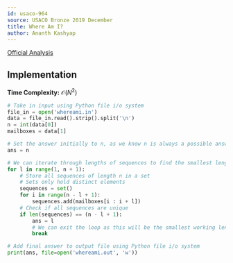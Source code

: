 ```yaml
---
id: usaco-964
source: USACO Bronze 2019 December
title: Where Am I?
author: Ananth Kashyap
---
```


[Official Analysis](http://www.usaco.org/current/data/sol_whereami_bronze_dec19.html)

## Implementation

**Time Complexity:** $\mathcal{O}(N^2)$

<LanguageSection>

<PySection>

```python
# Take in input using Python file i/o system
file_in = open('whereami.in')
data = file_in.read().strip().split('\n')
n = int(data[0])
mailboxes = data[1]

# Set the answer initially to n, as we know n is always a possible answer
ans = n

# We can iterate through lengths of sequences to find the smallest length
for l in range(1, n + 1):
	# Store all sequences of length n in a set
	# Sets only hold distinct elements
	sequences = set()
	for i in range(n - l + 1):
		sequences.add(mailboxes[i : i + l])
	# Check if all sequences are unique
	if len(sequences) == (n - l + 1):
		ans = l
		# We can exit the loop as this will be the smallest working length
		break

# Add final answer to output file using Python file i/o system
print(ans, file=open('whereami.out', 'w'))
```

</PySection>

</LanguageSection>

